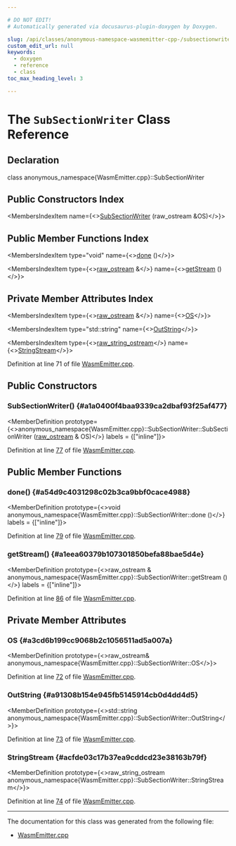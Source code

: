 ```yaml
---

# DO NOT EDIT!
# Automatically generated via docusaurus-plugin-doxygen by Doxygen.

slug: /api/classes/anonymous-namespace-wasmemitter-cpp-/subsectionwriter
custom_edit_url: null
keywords:
  - doxygen
  - reference
  - class
toc_max_heading_level: 3

---
```





# The `SubSectionWriter` Class Reference

<DoxygenPage pluginConfig={pluginConfig}>



## Declaration

<CodeBlock>class anonymous_namespace{WasmEmitter.cpp}::SubSectionWriter</CodeBlock>

## Public Constructors Index

<MembersIndex>

<MembersIndexItem
  name={<><a href="#a1a0400f4baa9339ca2dbaf93f25af477">SubSectionWriter</a> (raw&#95;ostream &amp;OS)</>}>
</MembersIndexItem>

</MembersIndex>

## Public Member Functions Index

<MembersIndex>

<MembersIndexItem
  type="void"
  name={<><a href="#a54d9c4031298c02b3ca9bbf0cace4988">done</a> ()</>}>
</MembersIndexItem>

<MembersIndexItem
  type={<><a href="/docs/api/classes/llvm/raw-ostream">raw&#95;ostream</a> &amp;</>}
  name={<><a href="#a1eea60379b107301850befa88bae5d4e">getStream</a> ()</>}>
</MembersIndexItem>

</MembersIndex>

## Private Member Attributes Index

<MembersIndex>

<MembersIndexItem
  type={<><a href="/docs/api/classes/llvm/raw-ostream">raw&#95;ostream</a> &amp;</>}
  name={<><a href="#a3cd6b199cc9068b2c1056511ad5a007a">OS</a></>}>
</MembersIndexItem>

<MembersIndexItem
  type="std::string"
  name={<><a href="#a91308b154e945fb5145914cb0d4dd4d5">OutString</a></>}>
</MembersIndexItem>

<MembersIndexItem
  type={<><a href="/docs/api/classes/llvm/raw-string-ostream">raw&#95;string&#95;ostream</a></>}
  name={<><a href="#acfde03c17b37ea9cddcd23e38163b79f">StringStream</a></>}>
</MembersIndexItem>

</MembersIndex>


Definition at line 71 of file <a href="/docs/api/files/lib/lib/objectyaml/wasmemitter-cpp">WasmEmitter.cpp</a>.

<SectionDefinition>

## Public Constructors

### SubSectionWriter() {#a1a0400f4baa9339ca2dbaf93f25af477}

<MemberDefinition
  prototype={<>anonymous&#95;namespace&#123;WasmEmitter.cpp&#125;::SubSectionWriter::SubSectionWriter (<a href="/docs/api/classes/llvm/raw-ostream">raw&#95;ostream</a> &amp; OS)</>}
  labels = {["inline"]}>

Definition at line <a href="/docs/api/files/lib/lib/objectyaml/wasmemitter-cpp/#l00077">77</a> of file <a href="/docs/api/files/lib/lib/objectyaml/wasmemitter-cpp">WasmEmitter.cpp</a>.
</MemberDefinition>

</SectionDefinition>

<SectionDefinition>

## Public Member Functions

### done() {#a54d9c4031298c02b3ca9bbf0cace4988}

<MemberDefinition
  prototype={<>void anonymous&#95;namespace&#123;WasmEmitter.cpp&#125;::SubSectionWriter::done ()</>}
  labels = {["inline"]}>

Definition at line <a href="/docs/api/files/lib/lib/objectyaml/wasmemitter-cpp/#l00079">79</a> of file <a href="/docs/api/files/lib/lib/objectyaml/wasmemitter-cpp">WasmEmitter.cpp</a>.
</MemberDefinition>

### getStream() {#a1eea60379b107301850befa88bae5d4e}

<MemberDefinition
  prototype={<>raw&#95;ostream &amp; anonymous&#95;namespace&#123;WasmEmitter.cpp&#125;::SubSectionWriter::getStream ()</>}
  labels = {["inline"]}>

Definition at line <a href="/docs/api/files/lib/lib/objectyaml/wasmemitter-cpp/#l00086">86</a> of file <a href="/docs/api/files/lib/lib/objectyaml/wasmemitter-cpp">WasmEmitter.cpp</a>.
</MemberDefinition>

</SectionDefinition>

<SectionDefinition>

## Private Member Attributes

### OS {#a3cd6b199cc9068b2c1056511ad5a007a}

<MemberDefinition
  prototype={<>raw&#95;ostream&amp; anonymous&#95;namespace&#123;WasmEmitter.cpp&#125;::SubSectionWriter::OS</>}>

Definition at line <a href="/docs/api/files/lib/lib/objectyaml/wasmemitter-cpp/#l00072">72</a> of file <a href="/docs/api/files/lib/lib/objectyaml/wasmemitter-cpp">WasmEmitter.cpp</a>.
</MemberDefinition>

### OutString {#a91308b154e945fb5145914cb0d4dd4d5}

<MemberDefinition
  prototype={<>std::string anonymous&#95;namespace&#123;WasmEmitter.cpp&#125;::SubSectionWriter::OutString</>}>

Definition at line <a href="/docs/api/files/lib/lib/objectyaml/wasmemitter-cpp/#l00073">73</a> of file <a href="/docs/api/files/lib/lib/objectyaml/wasmemitter-cpp">WasmEmitter.cpp</a>.
</MemberDefinition>

### StringStream {#acfde03c17b37ea9cddcd23e38163b79f}

<MemberDefinition
  prototype={<>raw&#95;string&#95;ostream anonymous&#95;namespace&#123;WasmEmitter.cpp&#125;::SubSectionWriter::StringStream</>}>

Definition at line <a href="/docs/api/files/lib/lib/objectyaml/wasmemitter-cpp/#l00074">74</a> of file <a href="/docs/api/files/lib/lib/objectyaml/wasmemitter-cpp">WasmEmitter.cpp</a>.
</MemberDefinition>

</SectionDefinition>

<hr/>

The documentation for this class was generated from the following file:

<ul>
<li><a href="/docs/api/files/lib/lib/objectyaml/wasmemitter-cpp">WasmEmitter.cpp</a></li>
</ul>

</DoxygenPage>

